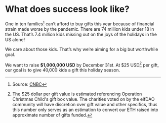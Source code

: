 
# What does success look like?

One in ten families[^1] can’t afford to buy gifts this year because of financial strain made worse by the pandemic. There are 74 million kids under 18 in the US. That’s 7.4 million kids missing out on the joys of the holidays in the US alone!

We care about those kids. That’s why we’re aiming for a big but worthwhile goal.

We want to raise **$1,000,000 USD** by December 31st. At $25 USD[^2] per gift, our goal is to give 40,000 kids a gift this holiday season.

[^1]: Source: [CNBC](https://www.cnbc.com/2021/11/25/holiday-shopping-2021-more-americans-wont-be-buying-holiday-gifts-this-year.html)
[^2]: The $25 dollar per gift value is estimated referencing Operation Christmas Child's gift box value. The charities voted on by the elfDAO community will have discretion over gift value and other specifics, thus this number only serves as an estimation to convert our ETH raised into approximate number of gifts funded.
